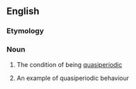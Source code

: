 ==English==

===Etymology===
{{prefix|en|quasi|periodicity}}

===Noun===
{{en-noun|~}}

# {{lb|en|uncountable}} The condition of being [[quasiperiodic]]
# {{lb|en|countable}} An example of quasiperiodic behaviour